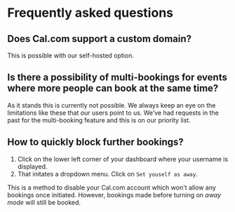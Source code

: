# Frequently asked questions

## Does Cal.com support a custom domain?

This is possible with our self-hosted option.

## Is there a possibility of multi-bookings for events where more people can book at the same time?

As it stands this is currently not possible. We always keep an eye on the limitations like these that our users point to us. We’ve had requests in the past for the multi-booking feature and this is on our priority list.

## How to quickly block further bookings?

1. Click on the lower left corner of your dashboard where your username is displayed.
2. That initates a dropdown menu. Click on `Set youself as away`.

This is a method to disable your Cal.com account which won't allow any bookings once initiated. However, bookings made before turning on _away mode_ will still be booked.
